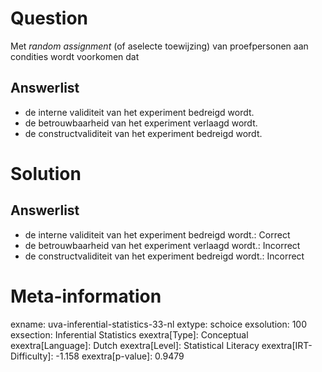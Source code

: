 Question
========

Met *random assignment* (of aselecte toewijzing) van proefpersonen aan
condities wordt voorkomen dat

Answerlist
----------

* de interne validiteit van het experiment bedreigd wordt.
* de betrouwbaarheid van het experiment verlaagd wordt.
* de constructvaliditeit van het experiment bedreigd wordt.

Solution
========

Answerlist
----------

* de interne validiteit van het experiment bedreigd wordt.: Correct
* de betrouwbaarheid van het experiment verlaagd wordt.: Incorrect
* de constructvaliditeit van het experiment bedreigd wordt.: Incorrect

Meta-information
================
exname: uva-inferential-statistics-33-nl
extype: schoice
exsolution: 100
exsection: Inferential Statistics
exextra[Type]: Conceptual
exextra[Language]: Dutch
exextra[Level]: Statistical Literacy
exextra[IRT-Difficulty]: -1.158
exextra[p-value]: 0.9479
